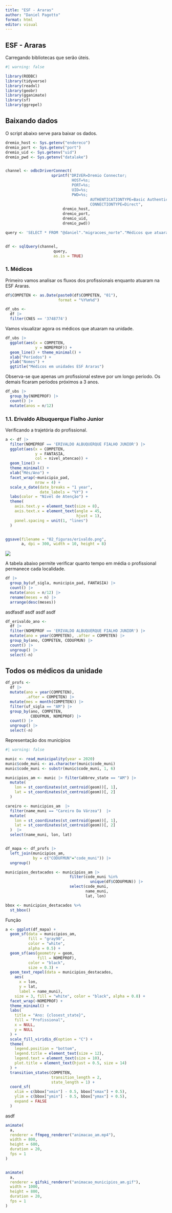 ```yaml
---
title: "ESF - Araras"
author: "Daniel Pagotto"
format: html
editor: visual
---
```


## ESF - Araras

Carregando bibliotecas que serão úteis.

```r
#| warning: false

library(RODBC)
library(tidyverse)
library(readxl)
library(geobr)
library(gganimate)
library(sf)
library(ggrepel)
```

## Baixando dados

O script abaixo serve para baixar os dados.

```r

dremio_host <- Sys.getenv("endereco")
dremio_port <- Sys.getenv("port")
dremio_uid <- Sys.getenv("uid")
dremio_pwd <- Sys.getenv("datalake")


channel <- odbcDriverConnect(
                    sprintf("DRIVER=Dremio Connector;
                             HOST=%s;
                             PORT=%s;
                             UID=%s;
                             PWD=%s;
                                     AUTHENTICATIONTYPE=Basic Authentication;
                                     CONNECTIONTYPE=Direct", 
                         dremio_host, 
                         dremio_port, 
                         dremio_uid, 
                         dremio_pwd))

query <- 'SELECT * FROM "@daniel"."migracoes_norte"."Médicos que atuaram na UBS ANTONIO BENTO MIGUES"'


df <- sqlQuery(channel, 
                     query, 
                     as.is = TRUE)
```

### 1. Médicos

Primeiro vamos analisar os fluxos dos profissionais enquanto atuaram na ESF Araras.

```r

df$COMPETEN <- as.Date(paste0(df$COMPETEN, "01"), 
                       format = "%Y%m%d")

df_ubs <- 
  df |> 
  filter(CNES == '3748774')

```

Vamos visualizar agora os médicos que atuaram na unidade.

```r

df_ubs |> 
  ggplot(aes(x = COMPETEN, 
             y = NOMEPROF)) + 
  geom_line() + theme_minimal() + 
  xlab("Períodos") + 
  ylab("Nomes") +
  ggtitle("Médicos em unidades ESF Araras")

```

Observa-se que apenas um profissional esteve por um longo período. Os demais ficaram períodos próximos a 3 anos.

```r

df_ubs |> 
  group_by(NOMEPROF) |> 
  count() |> 
  mutate(anos = n/12)

```

### 1.1. Erivaldo Albuquerque Fialho Junior

Verificando a trajetória do profissional.

```r

a <- df |> 
  filter(NOMEPROF == 'ERIVALDO ALBUQUERQUE FIALHO JUNIOR') |> 
  ggplot(aes(x = COMPETEN, 
             y = FANTASIA, 
             col = nivel_atencao)) +
  geom_line() +
  theme_minimal() +
  xlab("Mês/Ano") +
  facet_wrap(~municipio_pad, 
             nrow = 4) +
  scale_x_date(date_breaks = "1 year", 
               date_labels = "%Y") +
  labs(color = "Nível de Atenção") +
  theme(
    axis.text.y = element_text(size = 8),
    axis.text.x = element_text(angle = 45, 
                               hjust = 1),
    panel.spacing = unit(1, "lines")
  )


ggsave(filename = "02_figuras/erivaldo.png",
       a, dpi = 300, width = 10, height = 8)


```

![](02_figuras/erivaldo.png){fig-align="center"}

A tabela abaixo permite verificar quanto tempo em média o profissional permanece cada localidade.

```r

df |> 
  group_by(uf_sigla, municipio_pad, FANTASIA) |> 
  count() |> 
  mutate(anos = n/12) |> 
  rename(meses = n) |> 
  arrange(desc(meses))

```

asdfasdf asdf asdf asdf

```r

df_erivaldo_ano <- 
  df |> 
  filter(NOMEPROF == 'ERIVALDO ALBUQUERQUE FIALHO JUNIOR') |> 
  mutate(ano = year(COMPETEN), .after = COMPETEN) |> 
  group_by(ano, COMPETEN, CODUFMUN) |> 
  count() |> 
  ungroup() |> 
  select(-n)


```

## Todos os médicos da unidade

```r

df_profs <- 
  df |> 
  mutate(ano = year(COMPETEN), 
         .after = COMPETEN) |>
  mutate(mes = month(COMPETEN)) |> 
  filter(uf_sigla == "AM") |> 
  group_by(ano, COMPETEN, 
           CODUFMUN, NOMEPROF) |> 
  count() |> 
  ungroup() |> 
  select(-n) 

```

Representação dos municípios

```r
#| warning: false

munic <- read_municipality(year = 2020)  
munic$code_muni <- as.character(munic$code_muni)
munic$code_muni <- substr(munic$code_muni, 1, 6)

municipios_am <- munic |> filter(abbrev_state == "AM") |> 
  mutate(
    lon = st_coordinates(st_centroid(geom))[, 1],
    lat = st_coordinates(st_centroid(geom))[, 2]
  )

careiro <- municipios_am  |> 
  filter(name_muni == "Careiro Da Várzea")  |> 
  mutate(
    lon = st_coordinates(st_centroid(geom))[, 1],  
    lat = st_coordinates(st_centroid(geom))[, 2]  
  )  |> 
  select(name_muni, lon, lat)


df_mapa <- df_profs |> 
  left_join(municipios_am, 
            by = c("CODUFMUN"="code_muni")) |> 
  ungroup()

municipios_destacados <- municipios_am |> 
                            filter(code_muni %in% 
                                     unique(df$CODUFMUN)) |> 
                            select(code_muni,
                                   name_muni,
                                   lat, lon)

bbox <- municipios_destacados %>%
  st_bbox()

```

Função

```r

a <- ggplot(df_mapa) +
  geom_sf(data = municipios_am, 
          fill = "gray90", 
          color = "white", 
          alpha = 0.5) +
  geom_sf(aes(geometry = geom, 
              fill = NOMEPROF), 
          color = "black", 
          size = 0.3) +
  geom_text_repel(data = municipios_destacados, 
    aes(
      x = lon, 
      y = lat, 
      label = name_muni), 
    size = 3, fill = "white", color = "black", alpha = 0.8) +
  facet_wrap(~NOMEPROF) +
  theme_minimal() +
  labs(
    title = "Ano: {closest_state}",
    fill = "Profissional",
    x = NULL,
    y = NULL
  ) +
  scale_fill_viridis_d(option = "C") +
  theme(
    legend.position = "bottom",
    legend.title = element_text(size = 12),
    legend.text = element_text(size = 10),
    plot.title = element_text(hjust = 0.5, size = 14)
  ) +
  transition_states(COMPETEN, 
                    transition_length = 2, 
                    state_length = 1) +
  coord_sf(
    xlim = c(bbox["xmin"] - 0.5, bbox["xmax"] + 0.5), 
    ylim = c(bbox["ymin"] - 0.5, bbox["ymax"] + 0.5),  
    expand = FALSE
  )


```

asdf

```r

animate(
  a,
  renderer = ffmpeg_renderer("animacao_am.mp4"),
  width = 800,
  height = 600,
  duration = 20,
  fps = 1
)


animate(
  a,
  renderer = gifski_renderer("animacao_municipios_am.gif"),
  width = 1000,
  height = 800,
  duration = 20,
  fps = 1
)

```
